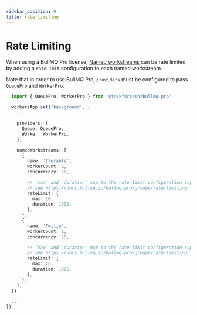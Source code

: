 ```yaml
---
sidebar_position: 9
title: rate limiting
---
```


# Rate Limiting

When using a BullMQ Pro license, [Named workstreams](./named-workstreams) can be rate limited by adding a `rateLimit` configuration to each named workstream.

Note that in order to use BullMQ Pro, `providers` must be configured to pass `QueuePro` and `WorkerPro`.

```ts
  import { QueuePro, WorkerPro } from '@taskforcesh/bullmq-pro'

  workersApp.set('background', {
    ...

    providers: {
      Queue: QueuePro,
      Worker: WorkerPro,
    },

    namedWorkstreams: [
      {
        name: 'Iterable',
        workerCount: 1,
        concurrency: 10,

        // `max` and `duration` map to the rate limit configuration supported by BullMQ Pro;
        // see https://docs.bullmq.io/bullmq-pro/groups/rate-limiting for details.
        rateLimit: {
          max: 10,
          duration: 1000,
        },
      },
      {
        name: 'Twilio',
        workerCount: 1,
        concurrency: 10,

        // `max` and `duration` map to the rate limit configuration supported by BullMQ Pro;
        // see https://docs.bullmq.io/bullmq-pro/groups/rate-limiting for details.
        rateLimit: {
          max: 20,
          duration: 1000,
        },
      },
    ],
  })

  ...
})
```
